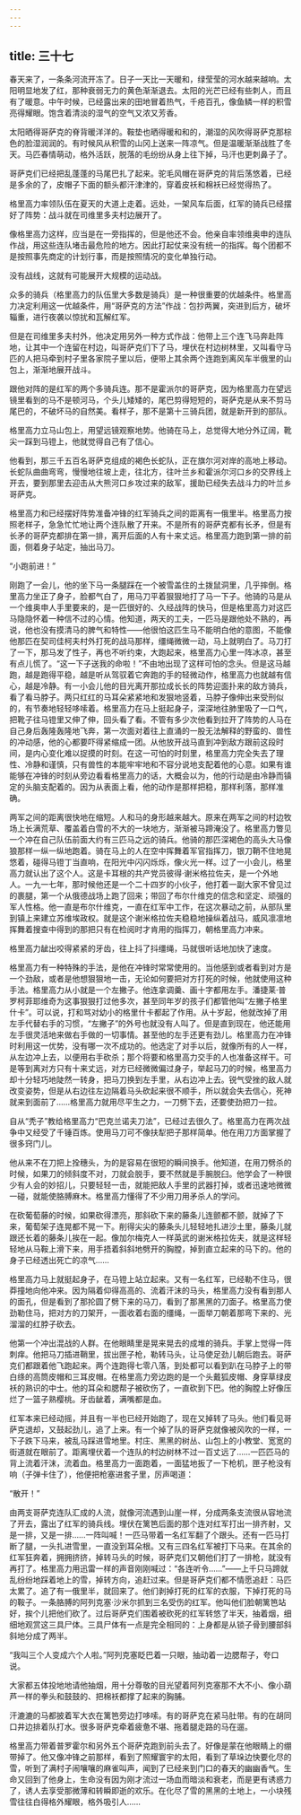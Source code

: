 ```yaml
---
---
---
```

title: 三十七
---




春天来了，一条条河流开冻了。日子一天比一天暖和，绿莹莹的河水越来越响。太阳明显地发了红，那种衰弱无力的黄色渐渐退去。太阳的光芒已经有些刺人，而且有了暖意。中午时候，已经露出来的田地冒着热气，千疮百孔，像鱼鳞一样的积雪亮得耀眼。饱含着清淡的湿气的空气又浓又芳香。

太阳晒得哥萨克的脊背暖洋洋的。鞍垫也晒得暖和和的，潮湿的风吹得哥萨克那棕色的脸湿润润的。有时候风从积雪的山冈上送来一阵凉气。但是温暖渐渐战胜了冬天。马匹春情萌动，格外活跃，脱落的毛纷纷从身上往下掉，马汗也更刺鼻子了。

哥萨克们已经把乱蓬蓬的马尾巴扎了起来。驼毛风帽在哥萨克的背后荡悠着，已经是多余的了，皮帽子下面的额头都汗津津的，穿着皮袄和棉袄已经觉得热了。

格里高力率领队伍在夏天的大道上走着。远处，一架风车后面，红军的骑兵已经摆好了阵势：战斗就在司维里多夫村边展开了。

像格里高力这样，应当是在一旁指挥的，但是他还不会。他亲自率领维奥申的连队作战，用这些连队堵击最危险的地方。因此打起仗来没有统一的指挥。每个团都不是按照事先商定的计划行事，而是按照情况的变化单独行动。

没有战线，这就有可能展开大规模的运动战。

众多的骑兵（格里高力的队伍里大多数是骑兵）是一种很重要的优越条件。格里高力决定利用这一优越条件，用“哥萨克的方法”作战：包抄两翼，突进到后方，破坏辎重，进行夜袭以惊扰和瓦解红军。

但是在司维里多夫村外，他决定用另外一种方式作战：他带上三个连飞马奔赴阵地，让其中一个连留在村边，叫哥萨克们下了马，埋伏在村边树林里，又叫看守马匹的人把马牵到村子里各家院子里以后，便带上其余两个连跑到离风车半俄里的山包上，渐渐地展开战斗。

跟他对阵的是红军的两个多骑兵连。那不是霍派尔的哥萨克，因为格里高力在望远镜里看到的马不是顿河马，个头儿矮矮的，尾巴剪得短短的，哥萨克是从来不剪马尾巴的，不破坏马的自然美。看样子，那不是第十三骑兵团，就是新开到的部队。

格里高力立马山包上，用望远镜观察地势。他骑在马上，总觉得大地分外辽阔，靴尖一踩到马镫上，他就觉得自己有了信心。

他看到，那三千五百名哥萨克组成的褐色长蛇队，正在旗尔河对岸的高地上移动。长蛇队曲曲弯弯，慢慢地往坡上走，往北方，往叶兰乡和霍派尔河口乡的交界线上开去，要到那里去迎击从大熊河口乡攻过来的敌军，援助已经失去战斗力的叶兰乡哥萨克。

格里高力和已经摆好阵势准备冲锋的红军骑兵之间的距离有一俄里半。格里高力按照老样子，急急忙忙地让两个连队散了开来。不是所有的哥萨克都有长矛，但是有长矛的哥萨克都排在第一排，离开后面的人有十来丈远。格里高力跑到第一排的前面，侧着身子站定，抽出马刀。

“小跑前进！”

刚跑了一会儿，他的坐下马一条腿踩在一个被雪盖住的土拨鼠洞里，几乎摔倒。格里高力坐正了身子，脸都气白了，用马刀平着狠狠地打了马一下子。他骑的马是从一个维奥申人手里要来的，是一匹很好的、久经战阵的快马，但是格里高力对这匹马隐隐怀着一种信不过的心情。他知道，两天的工夫，一匹马是跟他处不熟的，再说，他也没有摸清马的脾气和特性——他很怕这匹生马不能明白他的意图，不能像他那匹在契司佳柯夫村外打死的战马那样，缰绳微微一动，马上就明白了。马刀打了一下，那马发了性子，再也不听约束，大跑起来，格里高力心里一阵冰凉，甚至有点儿慌了。“这一下子送我的命啦！”不由地出现了这样可怕的念头。但是这马越跑，越是跑得平稳，越是听从驾驭着它奔跑的手的轻微动作，格里高力也就越有信心，越是冷静。有一小会儿他的目光离开那拉成长长的阵势迎面扑来的敌方骑兵，看了看马脖子。两只红红的马耳朵紧紧地和发狠地竖着，马脖子像伸出来受刑似的，有节奏地轻轻哆嗦着。格里高力在马上挺起身子，深深地往肺里吸了一口气，把靴子往马镫里又伸了伸，回头看了看。不管有多少次他看到拉开了阵势的人马在自己身后轰隆轰隆地飞奔，第一次面对着往上直涌的一股无法解释的野蛮的、兽性的冲动感，他的心都要吓得紧缩成一团。从他放开战马直到冲到敌方跟前这段时间，是内心变化难以捉摸的时刻。在这一可怕的时刻里，格里高力完全失去了理性、冷静和谨慎，只有兽性的本能牢牢地和不容分说地支配着他的心意。如果有谁能够在冲锋的时刻从旁边看看格里高力的话，大概会以为，他的行动是由冷静而镇定的头脑支配着的。因为从表面上看，他的动作是那样把稳，那样利落，那样准确。

两军之间的距离很快地在缩短。人和马的身形越来越大。原来在两军之间的村边牧场上长满荒草、覆盖着白雪的不大的一块地方，渐渐被马蹄淹没了。格里高力瞥见一个冲在自己队伍前面大约有三匹马之远的骑兵。他骑的那匹深褐色的高头大马像狼那样一纵一纵地跑着。骑在马上的人在空中挥舞着军官指挥刀，银刀鞘不住地晃悠着，碰得马镫丁当直响，在阳光中闪闪烁烁，像火光一样。过了一小会儿，格里高力就认出了这个人。这是卡耳根的共产党员彼得·谢米格拉佐夫，是一个外地人。一九一七年，那时候他还是一个二十四岁的小伙子，他打着一副大家不曾见过的裹腿，第一个从俄德战场上跑了回来；带回了布尔什维克的信念和坚定、顽强的军人性格。他一直是布尔什维克，一直在红军中工作，在这次暴动之前，从部队里到镇上来建立苏维埃政权。就是这个谢米格拉佐夫稳稳地操纵着战马，威风凛凛地挥舞着搜查中得到的那把只有在检阅时才肯用的指挥刀，朝格里高力冲来。

格里高力龇出咬得紧紧的牙齿，往上抖了抖缰绳，马就很听话地加快了速度。

格里高力有一种特殊的手法，是他在冲锋时常常使用的。当他感到或者看到对方是一个劲敌，或者是他想狠狠地一击，无论如何要把对方打死的时候，他就使用这种手法。格里高力从小就是一个左撇子。他连拿调羹、画十字都用左手。潘捷莱·普罗柯菲耶维奇为这事狠狠打过他多次，甚至同年岁的孩子们都管他叫“左撇子格里什卡”。可以说，打和骂对幼小的格里什卡都起了作用。从十岁起，他就改掉了用左手代替右手的习惯，“左撇子”的外号也就没有人叫了。但是直到现在，他还能用左手很灵活地来做右手做的一切事情。甚至他的左手还更有劲儿。格里高力在冲锋时利用这一优势，没有哪一次不成功的。他选定了对手以后，就像所有的人一样，从左边冲上去，以便用右手砍杀；那个将要和格里高力交手的人也准备这样干。可是等到离对方只有十来丈远，对方已经微微偏过身子，举起马刀的时候，格里高力却十分轻巧地陡然一转身，把马刀换到左手里，从右边冲上去。锐气受挫的敌人就改变姿势，但是从右边往左边隔着马头砍起来很不顺手，所以就会失去信心，死神就来到面前了……格里高力就用尽平生之力，一刀劈下去，还要使劲把刀一拉。

自从“秃子”教给格里高力“巴克兰诺夫刀法”，已经过去很久了。格里高力在两次战争中又经受了千锤百炼。使用马刀可不像扶犁把子那样简单。他在用刀方面掌握了很多窍门儿。

他从来不在刀把上拴穗头，为的是容易在很短的瞬间换手。他知道，在用刀劈杀的时候，如果刀的倾斜度不对，刀就会脱手，要不然就是手腕脱臼。他学会了一种很少有人会的妙招儿，只要轻轻一击，就能把敌人手里的武器打掉，或者迅速地微微一碰，就能使胳膊麻木。格里高力懂得了不少用刀用矛杀人的学问。

在砍葡萄藤的时候，如果砍得漂亮，那斜砍下来的藤条儿连颤都不颤，就掉了下来，葡萄架子连晃都不晃一下。削得尖尖的藤条头儿轻轻地扎进沙土里，藤条儿就跟还长着的藤条儿挨在一起。像加尔梅克人一样英武的谢米格拉佐夫，就是这样轻轻地从马鞍上滑下来，用手捂着斜斜地劈开的胸膛，掉到直立起来的马下的。他的身子已经透出死亡的凉气……

格里高力马上就挺起身子，在马镫上站立起来。又有一名红军，已经勒不住马，很莽撞地向他冲来。因为隔着仰得高高的、流着汗沫的马头，格里高力没有看到那人的面孔，但是看到了那抡圆了劈下来的马刀，看到了那黑黑的刀面子。格里高力使劲勒住马，把对方的刀架开，一面收着右面的缰绳，一面举刀朝着那弯下来的、光溜溜的红脖子砍去。

他第一个冲出混战的人群。在他眼睛里是晃来晃去的成堆的骑兵。手掌上觉得一阵刺痒。他把马刀插进鞘里，拔出匣子枪，勒转马头，让马使足劲儿朝后跑去。哥萨克们都跟着他飞跑起来。两个连跑得七零八落，到处都可以看到趴在马脖子上的带白绦的高筒皮帽和三耳皮帽。在格里高力旁边跑的是一个头戴狐皮帽、身穿草绿皮袄的熟识的中士。他的耳朵和腮帮子被砍伤了，一直砍到下巴。他的胸膛上好像压烂了一篮子熟樱桃。牙齿龇着，满嘴都是血。

红军本来已经动摇，并且有一半也已经开始跑了，现在又掉转了马头。他们看见哥萨克退却，又鼓起劲儿，追了上来。有一个掉了队的哥萨克就像被风吹的一样，一下子跌下马来，被乱马踩进雪地里。村庄、黑黑的树丛、山包上的小教堂、宽宽的街道就在眼前了。距离埋伏着一个连队的村边树林不过一百丈远了……一匹匹马的背上流着汗沫，流着血。格里高力一面跑着，一面猛地扳了一下枪机，匣子枪没有响（子弹卡住了），他便把枪塞进套子里，厉声喝道：

“散开！”

由两支哥萨克连队汇成的人流，就像河流遇到山崖一样，分成两条支流很从容地流了开去，露出了红军的骑兵线。埋伏在篱笆后面的那个连对红军打出一排齐射，又是一排，又是一排……一阵叫喊！一匹马带着一名红军翻了个跟头。还有一匹马打断了腿，一头扎进雪里，一直没到耳朵根。又有三四名红军被打下马来。在其余的红军狂奔着，拥拥挤挤，掉转马头的时候，哥萨克们又朝他们打了一排枪，就没有再打了。格里高力用迅雷一样的声音刚刚喊过：“各连听令……”——上千只马蹄就乱纷纷地踩着地上的雪，掉转方向，追赶过来。但是哥萨克们都不情愿追赶：马匹太累了。追了有一俄里半，就回来了。他们剥掉打死的红军的衣服，下掉打死的马的鞍子。一条胳膊的阿列克塞·沙米尔抓到三名受伤的红军。他叫他们脸朝篱笆站好，挨个儿把他们砍了。过后哥萨克们围着被砍死的红军转悠了半天，抽着烟，细细地观赏这三具尸体。三具尸体有一点是完全相同的：上身都是从锁子骨到腰部斜斜地分成了两半。

“我叫三个人变成六个人啦。”阿列克塞眨巴着一只眼，抽动着一边腮帮子，夸口说。

大家都五体投地地请他抽烟，用十分尊敬的目光望着阿列克塞那不大不小、像小葫芦一样的拳头和鼓鼓的、把棉袄都撑了起来的胸脯。

汗漉漉的马都披着军大衣在篱笆旁边打哆嗦。有的哥萨克在紧马肚带。有的在胡同口井边排着队打水。很多哥萨克牵着疲惫不堪、拖着腿走路的马在遛。

格里高力带着普罗霍尔和另外五个哥萨克跑到前头去了。好像是蒙在他眼睛上的绷带掉了。他又像冲锋之前那样，看到了照耀寰宇的太阳，看到了草垛边快要化尽的雪，听到了满村子闹嚷嚷的麻雀叫声，闻到了已经来到门口的春天的幽幽香气。生命又回到了他身上，生命没有因为刚才流过一场血而暗淡和衰老，而是更有诱惑力了，诱人去享受那微薄和转瞬即逝的欢乐。在化尽了雪的黑黑的土地上，一小块残雪往往白得格外耀眼，格外吸引人……